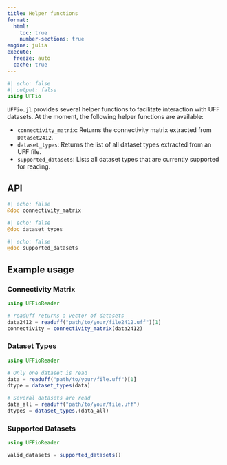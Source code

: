 ```yaml
---
title: Helper functions
format:
  html:
    toc: true
    number-sections: true
engine: julia
execute:
  freeze: auto
  cache: true
---
```


```julia
#| echo: false
#| output: false
using UFFio
```

`UFFio.jl` provides several helper functions to facilitate interaction with UFF datasets. At the moment, the following helper functions are available:

- `connectivity_matrix`: Returns the connectivity matrix extracted from `Dataset2412`.
- `dataset_types`: Returns the list of all dataset types extracted from an UFF file.
- `supported_datasets`: Lists all dataset types that are currently supported for reading.

## API

::: {.api}
```julia
#| echo: false
@doc connectivity_matrix
```
:::

::: {.api}
```julia
#| echo: false
@doc dataset_types
```
:::

::: {.api}
```julia
#| echo: false
@doc supported_datasets
```
:::

## Example usage

### Connectivity Matrix
```julia
using UFFioReader

# readuff returns a vector of datasets
data2412 = readuff("path/to/your/file2412.uff")[1]
connectivity = connectivity_matrix(data2412)
```

### Dataset Types
```julia
using UFFioReader

# Only one dataset is read
data = readuff("path/to/your/file.uff")[1]
dtype = dataset_types(data)

# Several datasets are read
data_all = readuff("path/to/your/file.uff")
dtypes = dataset_types.(data_all)
```

### Supported Datasets
```julia
using UFFioReader

valid_datasets = supported_datasets()
```
